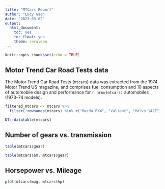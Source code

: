 ```yaml
---
title: "MTCars Report"
author: "Lucy Gao"
date: "2023-08-02"
output: 
  html_document:
    toc: yes
    toc_float: yes
    theme: cerulean
---
```


```r
knitr::opts_chunk$set(echo = TRUE)
```

## Motor Trend Car Road Tests data

The Motor Trend Car Road Tests (`mtcars`) data was extracted from the 1974 Motor Trend US magazine, and comprises fuel consumption and 10 aspects of automobile design and performance for `r nrow(mtcars)` automobiles (1973–74 models).

```r
filtered_mtcars <- mtcars %>%
  filter(!rownames(mtcars) %in% c("Mazda RX4", "Valiant", "Volvo 142E"))
```


```r
DT::datatable(mtcars)
```

## Number of gears vs. transmission

```r
table(mtcars$gear)
```

```r
table(mtcars$am, mtcars$gear)
```

## Horsepower vs. Mileage

```r
plot(mtcars$mpg, mtcars$hp)
```
